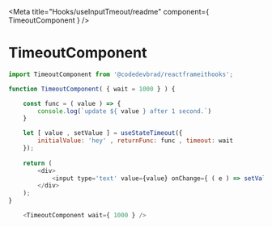 

<Meta title="Hooks/useInputTmeout/readme" component={ TimeoutComponent } />

# TimeoutComponent

```javascript
import TimeoutComponent from '@codedevbrad/reactframeithooks';
```

```javascript
function TimeoutComponent( { wait = 1000 } ) {

    const func = ( value ) => {
        console.log(`update ${ value } after 1 second.`)
    }

    let [ value , setValue ] = useStateTimeout({
        initialValue: 'hey' , returnFunc: func , timeout: wait 
    });
 
    return (
        <div>
            <input type='text' value={value} onChange={ ( e ) => setValue(e.target.value) } />
        </div>
    );
}
```

```javascript
    <TimeoutComponent wait={ 1000 } />
```

<Canvas>
        <TimeoutComponent wait={ 3000 } />
</Canvas>
